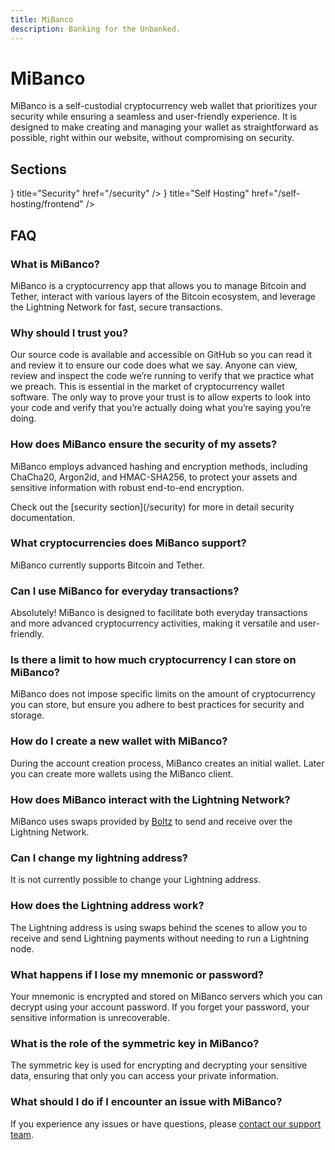 ```yaml
---
title: MiBanco
description: Banking for the Unbanked.
---
```



# MiBanco

MiBanco is a self-custodial cryptocurrency web wallet that prioritizes your security while ensuring a seamless and user-friendly experience. It is designed to make creating and managing your wallet as straightforward as possible, right within our website, without compromising on security.

## Sections

<Cards>
  <Card icon={<ShieldCheck />} title="Security" href="/security" />
  <Card icon={<Server />} title="Self Hosting" href="/self-hosting/frontend" />
</Cards>

## FAQ

### What is MiBanco?

MiBanco is a cryptocurrency app that allows you to manage Bitcoin and Tether, interact with various layers of the Bitcoin ecosystem, and leverage the Lightning Network for fast, secure transactions.

### Why should I trust you?

Our source code is available and accessible on GitHub so you can read it and review it to ensure our code does what we say. Anyone can view, review and inspect the code we’re running to verify that we practice what we preach. This is essential in the market of cryptocurrency wallet software. The only way to prove your trust is to allow experts to look into your code and verify that you’re actually doing what you’re saying you’re doing.

### How does MiBanco ensure the security of my assets?

MiBanco employs advanced hashing and encryption methods, including ChaCha20, Argon2id, and HMAC-SHA256, to protect your assets and sensitive information with robust end-to-end encryption.

<Callout type="info" emoji="💡">
  Check out the [security section](/security) for more in detail security
  documentation.
</Callout>

### What cryptocurrencies does MiBanco support?

MiBanco currently supports Bitcoin and Tether.

### Can I use MiBanco for everyday transactions?

Absolutely! MiBanco is designed to facilitate both everyday transactions and more advanced cryptocurrency activities, making it versatile and user-friendly.

### Is there a limit to how much cryptocurrency I can store on MiBanco?

MiBanco does not impose specific limits on the amount of cryptocurrency you can store, but ensure you adhere to best practices for security and storage.

### How do I create a new wallet with MiBanco?

During the account creation process, MiBanco creates an initial wallet. Later you can create more wallets using the MiBanco client.

### How does MiBanco interact with the Lightning Network?

MiBanco uses swaps provided by [Boltz](https://boltz.exchange/) to send and receive over the Lightning Network.

### Can I change my lightning address?

It is not currently possible to change your Lightning address.

### How does the Lightning address work?

The Lightning address is using swaps behind the scenes to allow you to receive and send Lightning payments without needing to run a Lightning node.

### What happens if I lose my mnemonic or password?

Your mnemonic is encrypted and stored on MiBanco servers which you can decrypt using your account password. If you forget your password, your sensitive information is unrecoverable.

### What is the role of the symmetric key in MiBanco?

The symmetric key is used for encrypting and decrypting your sensitive data, ensuring that only you can access your private information.

### What should I do if I encounter an issue with MiBanco?

If you experience any issues or have questions, please [contact our support team](mailto:support@amboss.tech).

